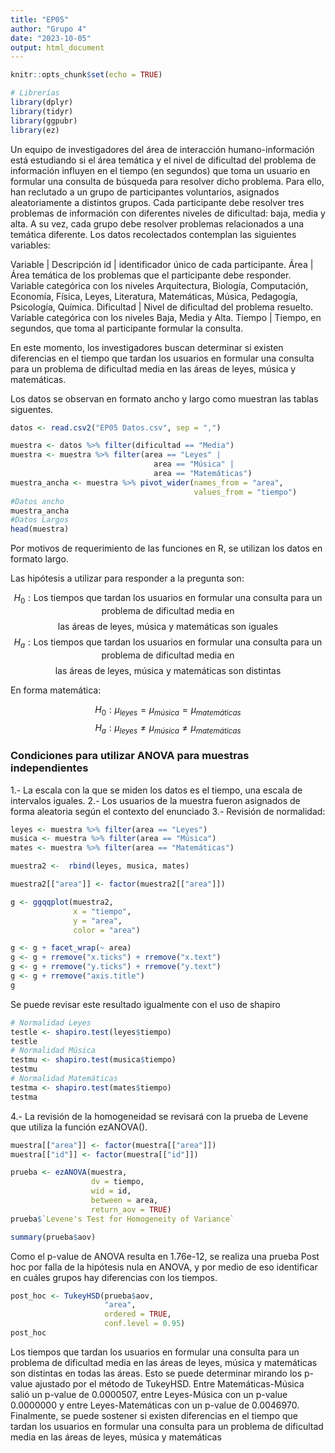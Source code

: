 ---
title: "EP05"
author: "Grupo 4"
date: "2023-10-05"
output: html_document
---

```{r setup, include=FALSE}
knitr::opts_chunk$set(echo = TRUE)
```


```{r}
# Librerías
library(dplyr)
library(tidyr)
library(ggpubr)
library(ez)
```

Un equipo de investigadores del área de interacción humano-información está estudiando si el área temática y el nivel de dificultad del problema de información influyen en el tiempo (en segundos) que toma un usuario en formular una consulta de búsqueda para resolver dicho problema. Para ello, han reclutado a un grupo de participantes voluntarios, asignados aleatoriamente a distintos grupos. Cada participante debe resolver tres problemas de información con diferentes niveles de dificultad: baja, media y alta. A su vez, cada grupo debe resolver problemas relacionados a una temática diferente. Los datos recolectados contemplan las siguientes variables:

Variable	  |      Descripción
id	          |      identificador único de cada participante.
Área	      |      Área temática de los problemas que el participante debe responder. Variable categórica con los niveles Arquitectura, Biología, Computación, Economía, Física, Leyes, Literatura, Matemáticas, Música, Pedagogía, Psicología, Química.
Dificultad	  |      Nivel de dificultad del problema resuelto. Variable categórica con los niveles Baja, Media y Alta.
Tiempo	      |      Tiempo, en segundos, que toma al participante formular la consulta.

En este momento, los investigadores buscan determinar si existen diferencias en el tiempo que tardan los usuarios en formular una consulta para un problema de dificultad media en las áreas de leyes, música y matemáticas.

Los datos se observan en formato ancho y largo como muestran las tablas siguentes.
```{r}
datos <- read.csv2("EP05 Datos.csv", sep = ",")

muestra <- datos %>% filter(dificultad == "Media")
muestra <- muestra %>% filter(area == "Leyes" |
                                area == "Música" |
                                area == "Matemáticas")
muestra_ancha <- muestra %>% pivot_wider(names_from = "area",
                                         values_from = "tiempo")
#Datos ancho
muestra_ancha
#Datos Largos
head(muestra)
```

Por motivos de requerimiento de las funciones en R, se utilizan los datos en formato largo.

Las hipótesis a utilizar para responder a la pregunta son:

$$H_0: \text{Los tiempos que tardan los usuarios en formular una consulta para un problema de dificultad media en} $$
$$\text{las áreas de leyes, música y matemáticas son iguales}$$
$$H_a: \text{Los tiempos que tardan los usuarios en formular una consulta para un problema de dificultad media en} $$
$$\text{las áreas de leyes, música y matemáticas son distintas}$$

En forma matemática:

$$H_0: \mu_{leyes} = \mu_{música} = \mu_{matemáticas} $$
$$H_a: \mu_{leyes} \neq \mu_{música} \neq \mu_{matemáticas} $$

### Condiciones para utilizar ANOVA para muestras independientes
1.- La escala con la que se miden los datos es el tiempo, una escala de intervalos iguales.
2.- Los usuarios de la muestra fueron asignados de forma aleatoria según el contexto del enunciado
3.- Revisión de normalidad:

```{r}
leyes <- muestra %>% filter(area == "Leyes")
musica <- muestra %>% filter(area == "Música")
mates <- muestra %>% filter(area == "Matemáticas")

muestra2 <-  rbind(leyes, musica, mates)

muestra2[["area"]] <- factor(muestra2[["area"]])

g <- ggqqplot(muestra2,
              x = "tiempo",
              y = "area",
              color = "area")

g <- g + facet_wrap(~ area)
g <- g + rremove("x.ticks") + rremove("x.text")
g <- g + rremove("y.ticks") + rremove("y.text")
g <- g + rremove("axis.title")
g

```

Se puede revisar este resultado igualmente con el uso de shapiro

```{r}
# Normalidad Leyes
testle <- shapiro.test(leyes$tiempo)
testle
# Normalidad Música
testmu <- shapiro.test(musica$tiempo)
testmu
# Normalidad Matemáticas
testma <- shapiro.test(mates$tiempo)
testma
```

4.- La revisión de la homogeneidad se revisará con la prueba de Levene que utiliza la función ezANOVA().

```{r}
muestra[["area"]] <- factor(muestra[["area"]])
muestra[["id"]] <- factor(muestra[["id"]])

prueba <- ezANOVA(muestra,
                  dv = tiempo,
                  wid = id,
                  between = area,
                  return_aov = TRUE)
prueba$`Levene's Test for Homogeneity of Variance`

summary(prueba$aov)

```

Como el p-value de ANOVA resulta en 1.76e-12, se realiza una prueba Post hoc por falla de la hipótesis nula en ANOVA, y por medio de eso identificar en cuáles grupos hay diferencias con los tiempos.

```{r}
post_hoc <- TukeyHSD(prueba$aov,
                     "area",
                     ordered = TRUE,
                     conf.level = 0.95)
post_hoc
```

Los tiempos que tardan los usuarios en formular una consulta para un problema de dificultad media en las áreas de leyes, música y matemáticas son distintas en todas las áreas.
Esto se puede determinar mirando los p-value ajustado por el método de TukeyHSD. Entre Matemáticas-Música salió un p-value de 0.0000507, entre Leyes-Música con un p-value 0.0000000 y entre Leyes-Matemáticas con un p-value de 0.0046970. Finalmente, se puede sostener si existen diferencias en el tiempo que tardan los usuarios en formular una consulta para un problema de dificultad media en las áreas de leyes, música y matemáticas